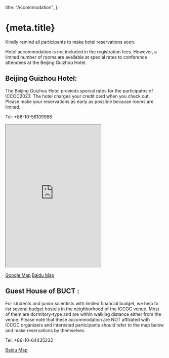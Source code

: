 
  title: "Accommodation",
};

<Head>
  <title>{`${meta.title} - ICCOC2023`}</title>
</Head>

# {meta.title}

Kindly remind all participants to make hotel reservations soon.

Hotel accommodation is not included in the registration fees. However, a limited number of rooms are available at
special rates to conference attendees at the Beijing Guizhou Hotel.

## Beijing Guizhou Hotel:

The Beijing Guizhou Hotel provieds special rates for the participatns of ICCOC2023. The hotel charges your credit
card when you check out. Please make your reservations as early as possible because rooms are limited.

Tel: +86-10-58109988

<iframe
  src="https://www.google.com/maps/embed?pb=!1m18!1m12!1m3!1d1663.7760957146456!2d116.41846718051349!3d39.97006588140491!2m3!1f0!2f0!3f0!3m2!1i1024!2i768!4f13.1!3m3!1m2!1s0x35f054ad3ae459a5%3A0x250400f6e4aa8a7!2sGuizhou%20Mansion%20Beijing!5e0!3m2!1sen!2sus!4v1682753899645!5m2!1sen!2sus"
  height="450"
  style={{ border: 0, width: "100%" }}
  allowfullscreen=""
  loading="lazy"
  referrerPolicy="no-referrer-when-downgrade"
></iframe>

[Google Map](https://maps.app.goo.gl/vdVbCUJ1vSe6ixC4A)
[Baidu Map](https://j.map.baidu.com/6c/p7xJ)

## Guest House of BUCT :

For students and junior scientists with limited financial budget, we help to list several budget hostels in the
neighborhood of the ICCOC venue. Most of them are dormitory-type and are within walking distance either from the venue.
Please note that these accommodation are NOT affiliated with ICCOC organizers and interested participants should refer
to the map below and make reservations by themselves.

Tel: +86-10-64435232

[Baidu Map](https://j.map.baidu.com/fa/Kt8J)
